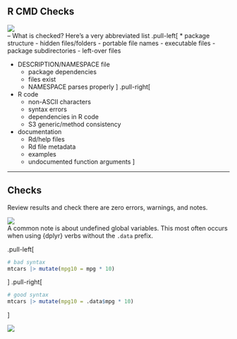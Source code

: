 
## R CMD Checks

![](Images/check.png)
<br>
--
What is checked? Here's a very abbreviated list
.pull-left[
* package structure
  - hidden files/folders
  - portable file names
  - executable files
  - package subdirectories
  - left-over files

* DESCRIPTION/NAMESPACE file    
  - package dependencies
  - files exist
  - NAMESPACE parses properly
]
.pull-right[
* R code
  - non-ASCII characters
  - syntax errors
  - dependencies in R code
  - S3 generic/method consistency
  
* documentation
  - Rd/help files
  - Rd file metadata
  - examples
  - undocumented function arguments
]

---
## Checks

Review results and check there are zero errors, warnings, and notes.

![](Images/r-cmd-check.png)
<br>A common note is about undefined global variables. This most often occurs when using {dplyr} verbs without the `.data` prefix.

.pull-left[
```r
# bad syntax
mtcars |> mutate(mpg10 = mpg * 10)
```
]
.pull-right[
```r
# good syntax
mtcars |> mutate(mpg10 = .data$mpg * 10)
```
]


![](Images/global-variable.png)

